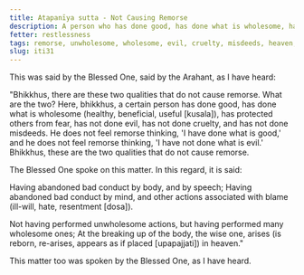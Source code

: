 ```yaml
---
title: Atapanīya sutta - Not Causing Remorse
description: A person who has done good, has done what is wholesome, has protected others from fear, has not done evil, has not done cruelty, and has not done misdeeds, does not feel remorse.
fetter: restlessness
tags: remorse, unwholesome, wholesome, evil, cruelty, misdeeds, heaven, iti, iti28-49
slug: iti31
---
```


This was said by the Blessed One, said by the Arahant, as I have heard:

"Bhikkhus, there are these two qualities that do not cause remorse. What are the two? Here, bhikkhus, a certain person has done good, has done what is wholesome (healthy, beneficial, useful [kusala]), has protected others from fear, has not done evil, has not done cruelty, and has not done misdeeds. He does not feel remorse thinking, 'I have done what is good,' and he does not feel remorse thinking, 'I have not done what is evil.' Bhikkhus, these are the two qualities that do not cause remorse.

The Blessed One spoke on this matter. In this regard, it is said:

Having abandoned bad conduct by body,
and by speech;
Having abandoned bad conduct by mind,
and other actions associated with blame (ill-will, hate, resentment [dosa]).

Not having performed unwholesome actions,
but having performed many wholesome ones;
At the breaking up of the body, the wise one,
arises (is reborn, re-arises, appears as if placed [upapajjati]) in heaven."

This matter too was spoken by the Blessed One, as I have heard.